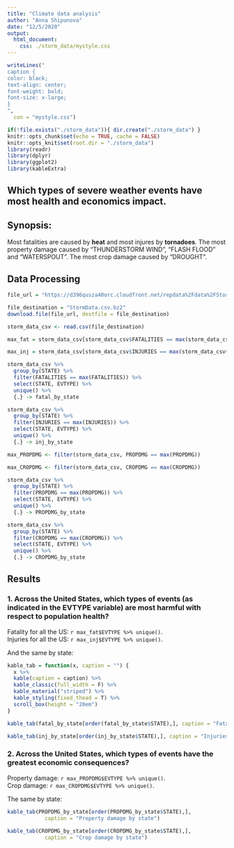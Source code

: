 ```yaml
---
title: "Climate data analysis"
author: "Anna Shipunova"
date: "12/5/2020"
output: 
  html_document:
    css: ./storm_data/mystyle.css
---
```


```r

writeLines("
caption {
color: black;
text-align: center;
font-weight: bold;
font-size: x-large;
}
", 
  con = "mystyle.css")
```

```r
if(!file.exists("./storm_data")){ dir.create("./storm_data") }
knitr::opts_chunk$set(echo = TRUE, cache = FALSE)
knitr::opts_knit$set(root.dir = "./storm_data")
library(readr)
library(dplyr)
library(ggplot2)
library(kableExtra)

```

## Which types of severe weather events have most health and economics impact.

## Synopsis:  
Most fatalities are caused by **heat** and most injures by **tornadoes**.
The most property damage caused by "THUNDERSTORM WIND", "FLASH FLOOD" and      "WATERSPOUT".
The most crop damage caused by "DROUGHT".

## Data Processing  
```r
file_url = "https://d396qusza40orc.cloudfront.net/repdata%2Fdata%2FStormData.csv.bz2"

file_destination = "StormData.csv.bz2"
download.file(file_url, destfile = file_destination)

storm_data_csv <- read.csv(file_destination)

```
<!-- 1. Across the United States, which types of events (as indicated in the EVTYPE variable) are most harmful with respect to population health?   -->

```r
max_fat = storm_data_csv[storm_data_csv$FATALITIES == max(storm_data_csv$FATALITIES),]

max_inj = storm_data_csv[storm_data_csv$INJURIES == max(storm_data_csv$INJURIES),]
```
```r

storm_data_csv %>% 
  group_by(STATE) %>%
  filter(FATALITIES == max(FATALITIES)) %>%
  select(STATE, EVTYPE) %>% 
  unique() %>%
  {.} -> fatal_by_state

storm_data_csv %>% 
  group_by(STATE) %>%
  filter(INJURIES == max(INJURIES)) %>%
  select(STATE, EVTYPE) %>% 
  unique() %>%
  {.} -> inj_by_state

```

<!-- 2. Across the United States, which types of events have the greatest economic consequences? -->

```r
max_PROPDMG <- filter(storm_data_csv, PROPDMG == max(PROPDMG)) 

max_CROPDMG <- filter(storm_data_csv, CROPDMG == max(CROPDMG)) 

```
```r

storm_data_csv %>% 
  group_by(STATE) %>%
  filter(PROPDMG == max(PROPDMG)) %>%
  select(STATE, EVTYPE) %>% 
  unique() %>%
  {.} -> PROPDMG_by_state

storm_data_csv %>% 
  group_by(STATE) %>%
  filter(CROPDMG == max(CROPDMG)) %>%
  select(STATE, EVTYPE) %>% 
  unique() %>%
  {.} -> CROPDMG_by_state

```

## Results  

### 1. Across the United States, which types of events (as indicated in the EVTYPE variable) are most harmful with respect to population health?  

Fatality for all the US: `r max_fat$EVTYPE %>% unique()`.  
Injuries for all the US: `r max_inj$EVTYPE %>% unique()`.  

And the same by state:

```r

kable_tab = function(x, caption = "") {
  x %>%
  kable(caption = caption) %>%
  kable_classic(full_width = F) %>%
  kable_material("striped") %>%
  kable_styling(fixed_thead = T) %>%
  scroll_box(height = "20em")
}

kable_tab(fatal_by_state[order(fatal_by_state$STATE),], caption = "Fatalities by state")

kable_tab(inj_by_state[order(inj_by_state$STATE),], caption = "Injuries by state")

```

### 2. Across the United States, which types of events have the greatest economic consequences?

Property damage: `r max_PROPDMG$EVTYPE %>% unique()`.  
Crop damage: `r max_CROPDMG$EVTYPE %>% unique()`.  

The same by state:

```r
kable_tab(PROPDMG_by_state[order(PROPDMG_by_state$STATE),], 
            caption = "Property damage by state")
 
kable_tab(CROPDMG_by_state[order(CROPDMG_by_state$STATE),], 
            caption = "Crop damage by state")
```


